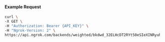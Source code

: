 #### Example Request

```bash
curl \
-X GET \
-H "Authorization: Bearer {API_KEY}" \
-H "Ngrok-Version: 2" \
https://api.ngrok.com/backends/weighted/bkdwd_32ELHcDT2RYt50eSIeXINRyuhnf
```
